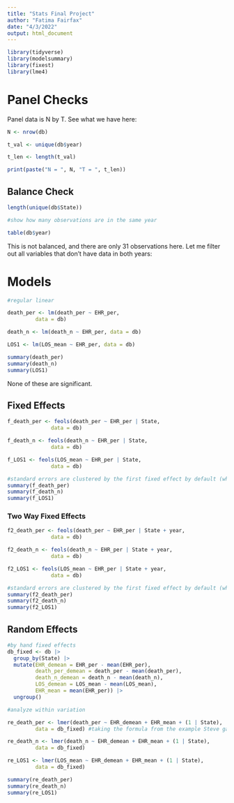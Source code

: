 ```yaml
---
title: "Stats Final Project"
author: "Fatima Fairfax"
date: "4/3/2022"
output: html_document
---
```


```r

library(tidyverse)
library(modelsummary)
library(fixest)
library(lme4)

```

# Panel Checks

Panel data is N by T. See what we have here:

```r
N <- nrow(db)

t_val <- unique(db$year)

t_len <- length(t_val)

print(paste("N = ", N, "T = ", t_len))
```

## Balance Check

```r
length(unique(db$State))

#show how many observations are in the same year

table(db$year)
```


This is not balanced, and there are only 31 observations here. Let me filter out all variables that don't have data in both years:



# Models


```r
#regular linear

death_per <- lm(death_per ~ EHR_per,
         data = db)

death_n <- lm(death_n ~ EHR_per, data = db)

LOS1 <- lm(LOS_mean ~ EHR_per, data = db)

summary(death_per)
summary(death_n)
summary(LOS1)
```


None of these are significant.

## Fixed Effects

```r
f_death_per <- feols(death_per ~ EHR_per | State,
              data = db)

f_death_n <- feols(death_n ~ EHR_per | State,
              data = db)

f_LOS1 <- feols(LOS_mean ~ EHR_per | State,
              data = db)

#standard errors are clustered by the first fixed effect by default (which is State, which is what we want)
summary(f_death_per)
summary(f_death_n)
summary(f_LOS1)
```


### Two Way Fixed Effects

```r
f2_death_per <- feols(death_per ~ EHR_per | State + year,
              data = db)

f2_death_n <- feols(death_n ~ EHR_per | State + year,
              data = db)

f2_LOS1 <- feols(LOS_mean ~ EHR_per | State + year,
              data = db)

#standard errors are clustered by the first fixed effect by default (which is State, which is what we want)
summary(f2_death_per)
summary(f2_death_n)
summary(f2_LOS1)
```

## Random Effects

```r
#by hand fixed effects
db_fixed <- db |> 
  group_by(State) |> 
  mutate(EHR_demean = EHR_per - mean(EHR_per),
         death_per_demean = death_per - mean(death_per),
         death_n_demean = death_n - mean(death_n),
         LOS_demean = LOS_mean - mean(LOS_mean),
         EHR_mean = mean(EHR_per)) |> 
  ungroup()

#analyze within variation

re_death_per <- lmer(death_per ~ EHR_demean + EHR_mean + (1 | State),
         data = db_fixed) #taking the formula from the example Steve gave in class

re_death_n <- lmer(death_n ~ EHR_demean + EHR_mean + (1 | State),
         data = db_fixed)

re_LOS1 <- lmer(LOS_mean ~ EHR_demean + EHR_mean + (1 | State),
         data = db_fixed)

summary(re_death_per)
summary(re_death_n)
summary(re_LOS1)
```

